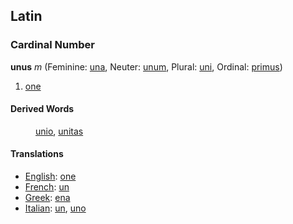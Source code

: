 ==Latin==
===Cardinal Number===
'''unus''' ''m'' (Feminine: [[una]], Neuter: [[unum]], Plural: [[uni]], Ordinal: [[primus]])

#[[one]]
====Derived Words====
:[[unio]], [[unitas]]
====Translations====
*[[English]]: [[one]]
*[[French]]: [[un]]
*[[Greek]]: [[ena]]
*[[Italian]]: [[un]], [[uno]]